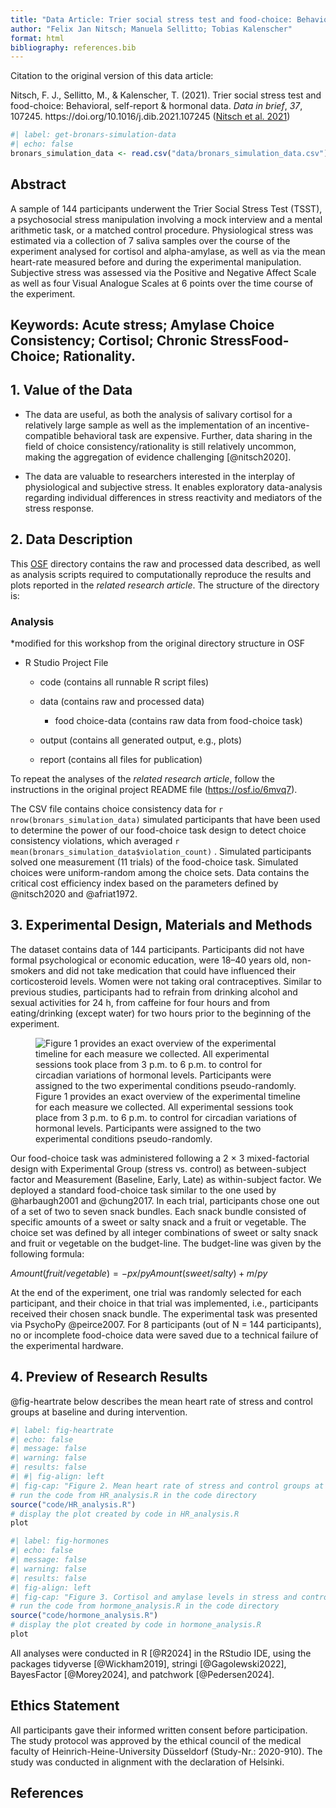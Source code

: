 ```yaml
---
title: "Data Article: Trier social stress test and food-choice: Behavioral, self-report & hormonal data (Carpentry Workshop Version)"
author: "Felix Jan Nitsch; Manuela Sellitto; Tobias Kalenscher"
format: html
bibliography: references.bib
---
```


Citation to the original version of this data article:

Nitsch, F. J., Sellitto, M., & Kalenscher, T. (2021). Trier social stress test and food-choice: Behavioral, self-report & hormonal data. *Data in brief*, *37*, 107245. https://doi.org/10.1016/j.dib.2021.107245 ([Nitsch et al. 2021](https://doi.org/10.1016/j.dib.2021.107245))

```r
#| label: get-bronars-simulation-data
#| echo: false
bronars_simulation_data <- read.csv("data/bronars_simulation_data.csv")
```

## **Abstract**

A sample of 144 participants underwent the Trier Social Stress Test (TSST), a psychosocial stress manipulation involving a mock interview and a mental arithmetic task, or a matched control procedure. Physiological stress was estimated via a collection of 7 saliva samples over the course of the experiment analysed for cortisol and alpha-amylase, as well as via the mean heart-rate measured before and during the experimental manipulation. Subjective stress was assessed via the Positive and Negative Affect Scale as well as four Visual Analogue Scales at 6 points over the time course of the experiment.

## **Keywords:** Acute stress; Amylase Choice Consistency; Cortisol; Chronic StressFood-Choice; Rationality.

## **1. Value of the Data**

-   The data are useful, as both the analysis of salivary cortisol for a relatively large sample as well as the implementation of an incentive-compatible behavioral task are expensive. Further, data sharing in the field of choice consistency/rationality is still relatively uncommon, making the aggregation of evidence challenging [@nitsch2020].

-   The data are valuable to researchers interested in the interplay of physiological and subjective stress. It enables exploratory data-analysis regarding individual differences in stress reactivity and mediators of the stress response.

## **2. Data Description**

This [OSF](https://osf.io/6mvq7/) directory contains the raw and processed data described, as well as analysis scripts required to computationally reproduce the results and plots reported in the *related research article*. The structure of the directory is:

### Analysis

\*modified for this workshop from the original directory structure in OSF

-   R Studio Project File

    -   code (contains all runnable R script files)

    -   data (contains raw and processed data)

        -   food choice-data (contains raw data from food-choice task)

    -   output (contains all generated output, e.g., plots)

    -   report (contains all files for publication)

To repeat the analyses of the *related research article*, follow the instructions in the original project README file ([https://osf.io/6mvq7](https://osf.io/6mvq7/)).

The CSV file contains choice consistency data for `r nrow(bronars_simulation_data)` simulated participants that have been used to determine the power of our food-choice task design to detect choice consistency violations, which averaged `r mean(bronars_simulation_data$violation_count)` . Simulated participants solved one measurement (11 trials) of the food-choice task. Simulated choices were uniform-random among the choice sets. Data contains the critical cost efficiency index based on the parameters defined by @nitsch2020 and @afriat1972.

## **3. Experimental Design, Materials and Methods**

The dataset contains data of 144 participants. Participants did not have formal psychological or economic education, were 18--40 years old, non-smokers and did not take medication that could have influenced their corticosteroid levels. Women were not taking oral contraceptives. Similar to previous studies, participants had to refrain from drinking alcohol and sexual activities for 24 h, from caffeine for four hours and from eating/drinking (except water) for two hours prior to the beginning of the experiment.

![Figure 1 provides an exact overview of the experimental timeline for each measure we collected. All experimental sessions took place from 3 p.m. to 6 p.m. to control for circadian variations of hormonal levels. Participants were assigned to the two experimental conditions pseudo-randomly.](fig/Fig1.jpg){#fig1-fig1}

Our food-choice task was administered following a 2 × 3 mixed-factorial design with Experimental Group (stress vs. control) as between-subject factor and Measurement (Baseline, Early, Late) as within-subject factor. We deployed a standard food-choice task similar to the one used by @harbaugh2001 and @chung2017. In each trial, participants chose one out of a set of two to seven snack bundles. Each snack bundle consisted of specific amounts of a sweet or salty snack and a fruit or vegetable. The choice set was defined by all integer combinations of sweet or salty snack and fruit or vegetable on the budget-line. The budget-line was given by the following formula:

$Amount (fruit/vegetable) = - px/py Amount (sweet/salty) + m/py$

At the end of the experiment, one trial was randomly selected for each participant, and their choice in that trial was implemented, i.e., participants received their chosen snack bundle. The experimental task was presented via PsychoPy @peirce2007. For 8 participants (out of N = 144 participants), no or incomplete food-choice data were saved due to a technical failure of the experimental hardware.

## **4. Preview of Research Results**

@fig-heartrate below describes the mean heart rate of stress and control groups at baseline and during intervention.

```r
#| label: fig-heartrate
#| echo: false
#| message: false
#| warning: false
#| results: false 
#| #| fig-align: left
#| fig-cap: "Figure 2. Mean heart rate of stress and control groups at baseline and during intervention."
# run the code from HR_analysis.R in the code directory
source("code/HR_analysis.R")
# display the plot created by code in HR_analysis.R
plot
```

```r
#| label: fig-hormones
#| echo: false
#| message: false
#| warning: false
#| results: false
#| fig-align: left
#| fig-cap: "Figure 3. Cortisol and amylase levels in stress and control groups."
# run the code from hormone_analysis.R in the code directory
source("code/hormone_analysis.R")
# display the plot created by code in hormone_analysis.R
plot
```

All analyses were conducted in R [@R2024] in the RStudio IDE, using the packages tidyverse [@Wickham2019], stringi [@Gagolewski2022], BayesFactor [@Morey2024], and patchwork [@Pedersen2024].

## Ethics Statement

All participants gave their informed written consent before participation. The study protocol was approved by the ethical council of the medical faculty of Heinrich-Heine-University Düsseldorf (Study-Nr.: 2020-910). The study was conducted in alignment with the declaration of Helsinki.

## References

::: {#refs}
:::
